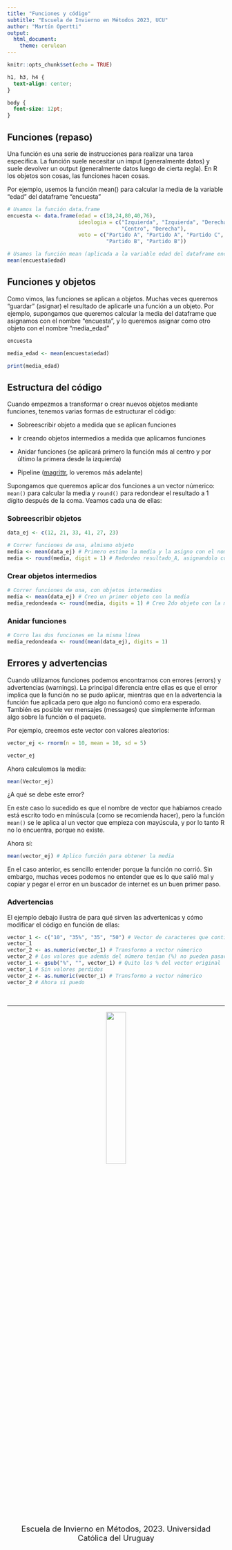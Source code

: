 ```yaml
---
title: "Funciones y código"
subtitle: "Escuela de Invierno en Métodos 2023, UCU"
author: "Martín Opertti"
output: 
  html_document:
    theme: cerulean 
---
```


```r
knitr::opts_chunk$set(echo = TRUE)
```

```css
h1, h3, h4 {
  text-align: center;
}

body {
  font-size: 12pt;
}
```

## Funciones (repaso)

Una función es una serie de instrucciones para realizar una tarea específica. La función suele necesitar un imput (generalmente datos) y suele devolver un output (generalmente datos luego de cierta regla). En R los objetos son cosas, las funciones hacen cosas.

Por ejemplo, usemos la función mean() para calcular la media de la variable "edad" del dataframe "encuesta"

```r
# Usamos la función data.frame
encuesta <- data.frame(edad = c(18,24,80,40,76), 
                       ideologia = c("Izquierda", "Izquierda", "Derecha", 
                                     "Centro", "Derecha"),
                       voto = c("Partido A", "Partido A", "Partido C",
                                "Partido B", "Partido B"))

# Usamos la función mean (aplicada a la variable edad del dataframe encuesta)
mean(encuesta$edad)
```


## Funciones y objetos

Como vimos, las funciones se aplican a objetos. Muchas veces queremos "guardar" (asignar) el resultado de aplicarle una función a un objeto. Por ejemplo, supongamos que queremos calcular la media del dataframe que asignamos con el nombre "encuesta", y lo queremos asignar como otro objeto con el nombre "media_edad"

```r
encuesta

media_edad <- mean(encuesta$edad)

print(media_edad)
```


## Estructura del código

Cuando empezmos a transformar o crear nuevos objetos mediante funciones, tenemos varias formas de estructurar el código:

- Sobreescribir objeto a medida que se aplican funciones

- Ir creando objetos intermedios a medida que aplicamos funciones

- Anidar funciones (se aplicará primero la función más al centro y por último la primera desde la izquierda)

- Pipeline ([magrittr](https://magrittr.tidyverse.org/), lo veremos más adelante) 

Supongamos que queremos aplicar dos funciones a un vector númerico: `mean()` para calcular la media y `round()` para redondear el resultado a 1 dígito después de la coma. Veamos cada una de ellas:


### Sobreescribir objetos

```r
data_ej <- c(12, 21, 33, 41, 27, 23) 

# Correr funciones de una, almismo objeto
media <- mean(data_ej) # Primero estimo la media y la asigno con el nombre "resultado_A"
media <- round(media, digit = 1) # Redondeo resultado_A, asignandolo con el mismo nombre
```

### Crear objetos intermedios

```r
# Correr funciones de una, con objetos intermedios
media <- mean(data_ej) # Creo un primer objeto con la media
media_redondeada <- round(media, digits = 1) # Creo 2do objeto con la media redondeada
```


### Anidar funciones

```r
# Corro las dos funciones en la misma línea
media_redondeada <- round(mean(data_ej), digits = 1)
```


## Errores y advertencias

Cuando utilizamos funciones podemos encontrarnos con errores (errors) y advertencias (warnings). La principal diferencia entre ellas es que el error implica que la función no se pudo aplicar, mientras que en la advertencia la función fue aplicada pero que algo no funcionó como era esperado. También es posible ver mensajes (messages) que simplemente informan algo sobre la función o el paquete.

Por ejemplo, creemos este vector con valores aleatorios:

```r
vector_ej <- rnorm(n = 10, mean = 10, sd = 5)

vector_ej
```

Ahora calculemos la media:

```r
mean(Vector_ej) 
```
¿A qué se debe este error? 

En este caso lo sucedido es que el nombre de vector que habíamos creado está escrito todo en minúscula (como se recomienda hacer), pero la función `mean()` se le aplica al un vector que empieza con mayúscula, y por lo tanto R no lo encuentra, porque no existe.

Ahora sí:

```r
mean(vector_ej) # Aplico función para obtener la media
```

En el caso anterior, es sencillo entender porque la función no corrió. Sin embargo, muchas veces podemos no entender que es lo que salió mal y copiar y pegar el error en un buscador de internet es un buen primer paso.



### Advertencias

El ejemplo debajo ilustra de para qué sirven las advertenicas y cómo modificar el código en función de ellas:

```r
vector_1 <- c("10", "35%", "35", "50") # Vector de caracteres que contiene números 
vector_1
vector_2 <- as.numeric(vector_1) # Transformo a vector númerico
vector_2 # Los valores que además del número tenían (%) no pueden pasarse a númericos
vector_1 <- gsub("%", "", vector_1) # Quito los % del vector original 
vector_1 # Sin valores perdidos
vector_2 <- as.numeric(vector_1) # Transformo a vector númerico
vector_2 # Ahora si puedo
```



&nbsp;
<hr />

<div style="text-align: center">										

<center>
![](ima/logo_es.png){width=30%}
</center>

 <font size="4"> Escuela de Invierno en Métodos, 2023. Universidad Católica del Uruguay </font> 

<br>
